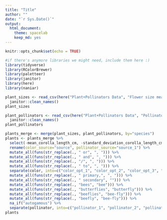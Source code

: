 ```yaml
---
title: "Title"
author: ""
date: "`r Sys.Date()`"
output:
  html_document: 
    theme: spacelab
    keep_md: yes
---
```


```r
knitr::opts_chunk$set(echo = TRUE)
```

```r
#if there's anymore libraries we might need, include them here :)
library(tidyverse)
library(RColorBrewer)
library(paletteer)
library(janitor)
library(here)
library(naniar)
```

```r
plant_sizes <- read_csv(here("Plant+Pollinators Data", "Flower size measurements.csv")) %>%
  janitor::clean_names()
plant_sizes
```

```r
plant_pollinators <- read_csv(here("Plant+Pollinators Data", "Pollinator and flower color.csv")) %>%
  janitor::clean_names()
plant_pollinators
```
```r
plants_merge <- merge(plant_sizes, plant_pollinators, by="species")
plants <- plants_merge %>%
  select(-mean_corolla_length_cm, -standard_deviation_corolla_length_cm, -mean_corolla_width_cm, -standard_deviation_corolla_width_cm, -length_width_ratio) %>%
  rename(color_source="source", pollinator_source="source_1") %>%
  mutate_all(funs(str_replace(., " or", ", "))) %>%
  mutate_all(funs(str_replace(., " and", ", "))) %>%
  mutate_all(funs(str_replace(., "/", ", "))) %>%
  mutate_all(funs(str_replace(., " to", ", "))) %>%
  separate(color, into=c("color_opt_1", "color_opt_2", "color_opt_3", "color_opt_4"), sep=", ") %>%
  mutate_all(funs(str_replace(., " primary,", ", "))) %>%
  mutate_all(funs(str_replace(., " secondary", ""))) %>%
  mutate_all(funs(str_replace(., "bees", "bee"))) %>%
  mutate_all(funs(str_replace(., "butterflies", "butterfly"))) %>%
  mutate_all(funs(str_replace(., "beeflies", "bee-fly"))) %>%
  mutate_all(funs(str_replace(., "beefly", "bee-fly"))) %>%
  na_if("autogamous") %>%
  separate(pollinator, into=c("pollinator_1", "pollinator_2", "pollinator_3"), sep=", ")
plants
```